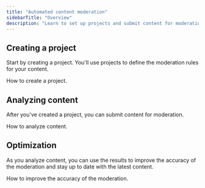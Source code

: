 ```yaml
---
title: "Automated content moderation"
sidebarTitle: "Overview"
description: "Learn to set up projects and submit content for moderation"
---
```


## Creating a project

Start by creating a project. You'll use projects to define the moderation rules for your content.

<CardGroup cols={2}>
  <Card
    title="Project setup"
    icon="page"
    href="/content-moderation/creating-projects"
  >
    How to create a project.
  </Card>
</CardGroup>

## Analyzing content

After you've created a project, you can submit content for moderation.

<CardGroup cols={2}>
<Card
  title="Analyzing content"
  icon="bullseye"
  href="/content-moderation/submit-content"
>
  How to analyze content.
</Card>

</CardGroup>

## Optimization

As you analyze content, you can use the results to improve the accuracy of the moderation and stay up to date with the latest content.

<CardGroup cols={2}>
  <Card
    title="Optimization"
    icon="chart-line"
    href="/content-moderation/optimizing-accuracy"
  >
    How to improve the accuracy of the moderation.
  </Card>
</CardGroup>
